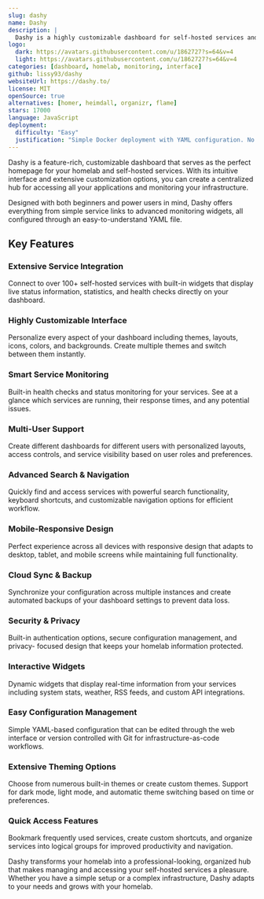 ```yaml
---
slug: dashy
name: Dashy
description: |
  Dashy is a highly customizable dashboard for self-hosted services and homelab management, featuring a beautiful interface and powerful configuration options.
logo:
  dark: https://avatars.githubusercontent.com/u/1862727?s=64&v=4
  light: https://avatars.githubusercontent.com/u/1862727?s=64&v=4
categories: [dashboard, homelab, monitoring, interface]
github: lissy93/dashy
websiteUrl: https://dashy.to/
license: MIT
openSource: true
alternatives: [homer, heimdall, organizr, flame]
stars: 17000
language: JavaScript
deployment:
  difficulty: "Easy"
  justification: "Simple Docker deployment with YAML configuration. No database required and easy customization through config files."
---
```


Dashy is a feature-rich, customizable dashboard that serves as the perfect
homepage for your homelab and self-hosted services. With its intuitive
interface and extensive customization options, you can create a centralized
hub for accessing all your applications and monitoring your infrastructure.

Designed with both beginners and power users in mind, Dashy offers everything
from simple service links to advanced monitoring widgets, all configured
through an easy-to-understand YAML file.

## Key Features

### Extensive Service Integration

Connect to over 100+ self-hosted services with built-in widgets that display
live status information, statistics, and health checks directly on your
dashboard.

### Highly Customizable Interface

Personalize every aspect of your dashboard including themes, layouts, icons,
colors, and backgrounds. Create multiple themes and switch between them
instantly.

### Smart Service Monitoring

Built-in health checks and status monitoring for your services. See at a glance
which services are running, their response times, and any potential issues.

### Multi-User Support

Create different dashboards for different users with personalized layouts,
access controls, and service visibility based on user roles and preferences.

### Advanced Search & Navigation

Quickly find and access services with powerful search functionality, keyboard
shortcuts, and customizable navigation options for efficient workflow.

### Mobile-Responsive Design

Perfect experience across all devices with responsive design that adapts to
desktop, tablet, and mobile screens while maintaining full functionality.

### Cloud Sync & Backup

Synchronize your configuration across multiple instances and create automated
backups of your dashboard settings to prevent data loss.

### Security & Privacy

Built-in authentication options, secure configuration management, and privacy-
focused design that keeps your homelab information protected.

### Interactive Widgets

Dynamic widgets that display real-time information from your services including
system stats, weather, RSS feeds, and custom API integrations.

### Easy Configuration Management

Simple YAML-based configuration that can be edited through the web interface
or version controlled with Git for infrastructure-as-code workflows.

### Extensive Theming Options

Choose from numerous built-in themes or create custom themes. Support for dark
mode, light mode, and automatic theme switching based on time or preferences.

### Quick Access Features

Bookmark frequently used services, create custom shortcuts, and organize
services into logical groups for improved productivity and navigation.

Dashy transforms your homelab into a professional-looking, organized hub that
makes managing and accessing your self-hosted services a pleasure. Whether
you have a simple setup or a complex infrastructure, Dashy adapts to your
needs and grows with your homelab.